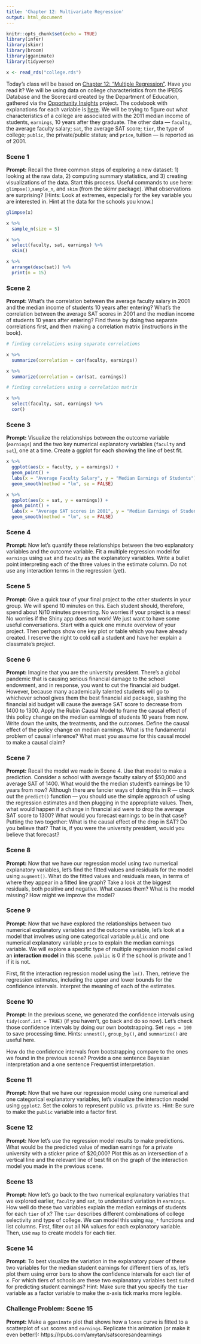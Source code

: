 ```yaml
---
title: 'Chapter 12: Multivariate Regression'
output: html_document
---
```


```r
knitr::opts_chunk$set(echo = TRUE)
library(infer)
library(skimr)
library(broom)
library(gganimate)
library(tidyverse)

x <- read_rds("college.rds")
```

Today's class will be based on [Chapter 12: "Multiple Regression"](https://davidkane9.github.io/PPBDS/12-multiple-regression.html). Have you read it? We will be using data on college characteristics from the IPEDS Database and the Scorecard created by the Department of Education, gathered via the [Opportunity Insights](https://opportunityinsights.org/) project.  The codebook with explanations for each variable is [here](https://opportunityinsights.org/wp-content/uploads/2018/04/Codebook-MRC-Table-10.pdf). We will be trying to figure out what characteristics of a college are associated with the 2011 median income of students, `earnings`, 10 years after they graduate. The other data --- `faculty`, the average faculty salary; `sat`, the average SAT score; `tier`, the type of college; `public`, the private/public status; and `price`, tuition --- is reported as of 2001.

### Scene 1

**Prompt:** Recall the three common steps of exploring a new dataset: 1) looking at the raw data, 2) computing summary statistics, and 3) creating visualizations of the data. Start this process. Useful commands to use here: `glimpse()`,`sample_n`, and `skim` (from the skimr package). What observations are surprising? (Hints: Look at extremes, especially for the key variable you are interested in. Hint at the data for the schools you know.)  

```r
glimpse(x)

x %>% 
  sample_n(size = 5)

x %>% 
  select(faculty, sat, earnings) %>% 
  skim()

x %>% 
  arrange(desc(sat)) %>% 
  print(n = 15)
```


### Scene 2

**Prompt:** What's the correlation between the average faculty salary in 2001 and the median income of students 10 years after entering? What's the correlation between the average SAT scores in 2001 and the median income of students 10 years after entering? Find these by doing two separate correlations first, and then making a correlation matrix (instructions in the book). 

```r
# finding correlations using separate correlations

x %>% 
  summarize(correlation = cor(faculty, earnings))

x %>% 
  summarize(correlation = cor(sat, earnings))

# finding correlations using a correlation matrix

x %>% 
  select(faculty, sat, earnings) %>% 
  cor()
```

### Scene 3

**Prompt:** Visualize the relationships between the outcome variable (`earnings`) and the two key numerical explanatory variables (`faculty` and `sat`), one at a time. Create a ggplot for each showing the line of best fit.

```r
x %>%
  ggplot(aes(x = faculty, y = earnings)) +
  geom_point() +
  labs(x = "Average Faculty Salary", y = "Median Earnings of Students") +
  geom_smooth(method = "lm", se = FALSE)

x %>%
  ggplot(aes(x = sat, y = earnings)) +
  geom_point() +
  labs(x = "Average SAT scores in 2001", y = "Median Earnings of Students") +
  geom_smooth(method = "lm", se = FALSE)
```

### Scene 4

**Prompt:** Now let's quantify these relationships between the two explanatory variables and the outcome variable. Fit a multiple regression model for `earnings` using `sat` and `faculty` as the explanatory variables. Write a bullet point interpreting each of the three values in the estimate column. Do not use any interaction terms in the regression (yet).


### Scene 5

**Prompt:** Give a quick tour of your final project to the other students in your group. We will spend 10 minutes on this. Each student should, therefore, spend about N/10 minutes presenting. No worries if your project is a mess! No worries if the Shiny app does not work! We just want to have some useful conversations. Start with a quick one minute overview of your project. Then perhaps show one key plot or table which you have already created. I reserve the right to cold call a student and have her explain a classmate's project.


### Scene 6

**Prompt:** Imagine that you are the university president. There's a global pandemic that is causing serious financial damage to the school endowment, and in response, you want to cut the financial aid budget. However, because many academically talented students will go to whichever school gives them the best financial aid package, slashing the financial aid budget will cause the average SAT score to decrease from 1400 to 1300. Apply the Rubin Causal Model to frame the causal effect of this policy change on the median earnings of students 10 years from now. Write down the units, the treatments, and the outcomes. Define the causal effect of the policy change on median earnings. What is the fundamental problem of causal inference? What must you assume for this causal model to make a causal claim?


### Scene 7

**Prompt:** Recall the model we made in Scene 4. Use that model to make a prediction. Consider a school with average faculty salary of $50,000 and average SAT of 1400. What would the the median student's earnings be 10 years from now? Although there are fancier ways of doing this in R --- check out the `predict()` function --- you should use the simple approach of using the regression estimates and then plugging in the appropriate values. Then, what would happen if a change in financial aid were to drop the average SAT score to 1300? What would you forecast earnings to be in that case? Putting the two together: What is the causal effect of the drop in SAT? Do you believe that? That is, if you were the university president, would you believe that forecast?


### Scene 8

**Prompt:** Now that we have our regression model using two numerical explanatory variables, let's find the fitted values and residuals for the model using `augment()`. What do the fitted values and residuals mean, in terms of where they appear in a fitted line graph? Take a look at the biggest residuals, both positive and negative. What causes them? What is the model missing? How might we improve the model?



### Scene 9

**Prompt:** Now that we have explored the relationships between two numerical explanatory variables and the outcome variable, let's look at a model that involves using one categorical variable `public` and one numerical explanatory variable `price` to explain the median earnings variable. We will explore a specific type of multiple regression model called an **interaction model** in this scene. `public` is 0 if the school is private and 1 if it is not.

First, fit the interaction regression model using the `lm()`. Then, retrieve the regression estimates, including the upper and lower bounds for the confidence intervals. Interpret the meaning of each of the estimates.


### Scene 10

**Prompt:** In the previous scene, we generated the confidence intervals using `tidy(conf.int = TRUE)` (if you haven't, go back and do so now). Let's check those confidence intervals by doing our own bootstrapping. Set `reps = 100` to save processing time. Hints: `unnest()`, `group_by()`, and `summarize()` are useful here.

How do the confidence intervals from bootstrapping compare to the ones we found in the previous scene? Provide a one sentence Bayesian interpretation and a one sentence Frequentist interpretation.


### Scene 11

**Prompt:** Now that we have our regression model using one numerical and one categorical explanatory variables, let's visualize the interaction model using `ggplot2`. Set the colors to represent public vs. private xs. Hint: Be sure to make the `public` variable into a factor first. 


### Scene 12

**Prompt:** Now let's use the regression model results to make predictions. What would be the predicted value of median earnings for a private university with a sticker price of $20,000? Plot this as an intersection of a vertical line and the relevant line of best fit on the graph of the interaction model you made in the previous scene.



### Scene 13

**Prompt:** Now let's go back to the two numerical explanatory variables that we explored earlier, `faculty` and `sat`, to understand variation in `earnings`. How well do these two variables explain the median earnings of students for each `tier` of x? The `tier` describes different combinations of college selectivity and type of college. We can model this using `map_*` functions and list columns. First, filter out all NA values for each explanatory variable. Then, use `map` to create models for each tier. 


### Scene 14

**Prompt:** To best visualize the variation in the explanatory power of these two variables for the median student earnings for different tiers of xs, let's plot them using error bars to show the confidence intervals for each tier of x. For which tiers of schools are these two explanatory variables best suited for predicting student earnings? Hint: Make sure that you specify the `tier` variable as a factor variable to make the x-axis tick marks more legible. 



### Challenge Problem: Scene 15

**Prompt:** Make a `gganimate` plot that shows how a `loess` curve is fitted to a scatterplot of `sat` scores and `earnings`. Replicate this animation (or make it even better!): https://rpubs.com/amytan/satscoresandearnings

